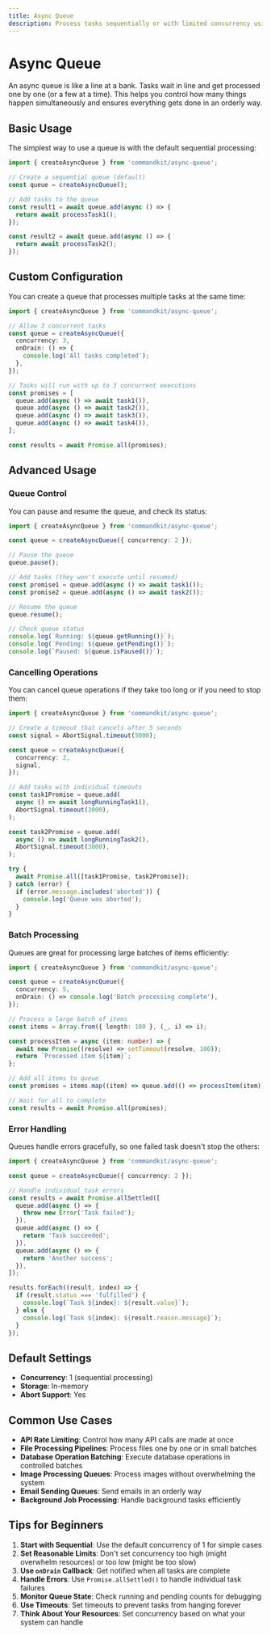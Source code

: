 ```yaml
---
title: Async Queue
description: Process tasks sequentially or with limited concurrency using async queues
---
```


# Async Queue

An async queue is like a line at a bank. Tasks wait in line and get processed one by one (or a few at a time). This helps you control how many things happen simultaneously and ensures everything gets done in an orderly way.

## Basic Usage

The simplest way to use a queue is with the default sequential processing:

```typescript
import { createAsyncQueue } from 'commandkit/async-queue';

// Create a sequential queue (default)
const queue = createAsyncQueue();

// Add tasks to the queue
const result1 = await queue.add(async () => {
  return await processTask1();
});

const result2 = await queue.add(async () => {
  return await processTask2();
});
```

## Custom Configuration

You can create a queue that processes multiple tasks at the same time:

```typescript
import { createAsyncQueue } from 'commandkit/async-queue';

// Allow 3 concurrent tasks
const queue = createAsyncQueue({
  concurrency: 3,
  onDrain: () => {
    console.log('All tasks completed');
  },
});

// Tasks will run with up to 3 concurrent executions
const promises = [
  queue.add(async () => await task1()),
  queue.add(async () => await task2()),
  queue.add(async () => await task3()),
  queue.add(async () => await task4()),
];

const results = await Promise.all(promises);
```

## Advanced Usage

### Queue Control

You can pause and resume the queue, and check its status:

```typescript
import { createAsyncQueue } from 'commandkit/async-queue';

const queue = createAsyncQueue({ concurrency: 2 });

// Pause the queue
queue.pause();

// Add tasks (they won't execute until resumed)
const promise1 = queue.add(async () => await task1());
const promise2 = queue.add(async () => await task2());

// Resume the queue
queue.resume();

// Check queue status
console.log(`Running: ${queue.getRunning()}`);
console.log(`Pending: ${queue.getPending()}`);
console.log(`Paused: ${queue.isPaused()}`);
```

### Cancelling Operations

You can cancel queue operations if they take too long or if you need to stop them:

```typescript
import { createAsyncQueue } from 'commandkit/async-queue';

// Create a timeout that cancels after 5 seconds
const signal = AbortSignal.timeout(5000);

const queue = createAsyncQueue({
  concurrency: 2,
  signal,
});

// Add tasks with individual timeouts
const task1Promise = queue.add(
  async () => await longRunningTask1(),
  AbortSignal.timeout(3000),
);

const task2Promise = queue.add(
  async () => await longRunningTask2(),
  AbortSignal.timeout(3000),
);

try {
  await Promise.all([task1Promise, task2Promise]);
} catch (error) {
  if (error.message.includes('aborted')) {
    console.log('Queue was aborted');
  }
}
```

### Batch Processing

Queues are great for processing large batches of items efficiently:

```typescript
import { createAsyncQueue } from 'commandkit/async-queue';

const queue = createAsyncQueue({
  concurrency: 5,
  onDrain: () => console.log('Batch processing complete'),
});

// Process a large batch of items
const items = Array.from({ length: 100 }, (_, i) => i);

const processItem = async (item: number) => {
  await new Promise((resolve) => setTimeout(resolve, 100));
  return `Processed item ${item}`;
};

// Add all items to queue
const promises = items.map((item) => queue.add(() => processItem(item)));

// Wait for all to complete
const results = await Promise.all(promises);
```

### Error Handling

Queues handle errors gracefully, so one failed task doesn't stop the others:

```typescript
import { createAsyncQueue } from 'commandkit/async-queue';

const queue = createAsyncQueue({ concurrency: 2 });

// Handle individual task errors
const results = await Promise.allSettled([
  queue.add(async () => {
    throw new Error('Task failed');
  }),
  queue.add(async () => {
    return 'Task succeeded';
  }),
  queue.add(async () => {
    return 'Another success';
  }),
]);

results.forEach((result, index) => {
  if (result.status === 'fulfilled') {
    console.log(`Task ${index}: ${result.value}`);
  } else {
    console.log(`Task ${index}: ${result.reason.message}`);
  }
});
```

## Default Settings

- **Concurrency**: 1 (sequential processing)
- **Storage**: In-memory
- **Abort Support**: Yes

## Common Use Cases

- **API Rate Limiting**: Control how many API calls are made at once
- **File Processing Pipelines**: Process files one by one or in small batches
- **Database Operation Batching**: Execute database operations in controlled batches
- **Image Processing Queues**: Process images without overwhelming the system
- **Email Sending Queues**: Send emails in an orderly way
- **Background Job Processing**: Handle background tasks efficiently

## Tips for Beginners

1. **Start with Sequential**: Use the default concurrency of 1 for simple cases
2. **Set Reasonable Limits**: Don't set concurrency too high (might overwhelm resources) or too low (might be too slow)
3. **Use `onDrain` Callback**: Get notified when all tasks are complete
4. **Handle Errors**: Use `Promise.allSettled()` to handle individual task failures
5. **Monitor Queue State**: Check running and pending counts for debugging
6. **Use Timeouts**: Set timeouts to prevent tasks from hanging forever
7. **Think About Your Resources**: Set concurrency based on what your system can handle
